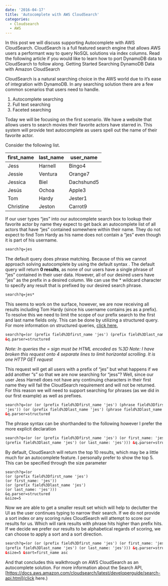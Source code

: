 ```yaml
---
date: '2016-04-17'
title: 'Autocomplete with AWS CloudSearch'
categories:
  - Cloudsearch
  - AWS
---
```


In this post we will discuss supporting Autocomplete with AWS CloudSearch. CloudSearch
is a full featured search engine that allows AWS users a performant way to query NoSQL
solutions via index columns. Read the following article if you would like to learn how to
port DynamoDB data to CloudSearch to follow along. Getting Started Searching DynamoDB Data
with Amazon CloudSearch

CloudSearch is a natural searching choice in the AWS world due to it’s ease of integration
with DynamoDB. In any searching solution there are a few common scenarios that users need to handle.

1. Autocomplete searching
2. Full text searching
3. Faceted searching

Today we will be focusing on the first scenario. We have a website that allows users to search
movies their favorite actors have starred in. This system will provide text autocomplete as users
spell out the name of their favorite actor.

Consider the following list.

| first_name | last_name | user_name  |
| ---------- | --------- | ---------- |
| Jess       | Harnell   | Bingo4     |
| Jessie     | Ventura   | Orange7    |
| Jessica    | Biel      | Dachshund5 |
| Jesús      | Ochoa     | Apple3     |
| Tom        | Hardy     | Jester1    |
| Christine  | Jeston    | Carrot9    |

If our user types “jes” into our autocomplete search box to lookup their favorite actor by name they
expect to get back an autocomplete list of all actors that have “jes” contained somewhere within their
name. They do not expect to find Tom Hardy as his name does not contain a “jes” even though it is
part of his username.

```html
search?q=jes
```

The default query does phrase matching. Because of this we cannot approach solving autocomplete by using
the default syntax . The default query will return **0 results**, as none of our users have a single phrase
of “jes” contained in their user data. However, all of our desired users have “jes” as the prefix in a
desired column. We can use the \* wildcard character to specify any result that is prefixed by our desired search phrase.

```html
search?q=jes*
```

This seems to work on the surface, however, we are now receiving all results including Tom Hardy
(since his username contains jes as a prefix). To resolve this we need to limit the scope of our
prefix search to the first and last name fields only. This can be done by utilizing a structured query. For more information
on structured queries, [click here.](https://docs.aws.amazon.com/cloudsearch/latest/developerguide/searching-compound-queries.html)

```html
search?q=(or (prefix field%3Dfirst_name 'jes') (prefix field%3Dlast_name 'jes'))
&q.parser=structured
```

_Note: In queries the = sign must be HTML encoded as %3D_
_Note: I have broken this request onto 4 separate lines to limit horizontal scrolling. It is one HTTP GET request_

This request will get all users with a prefix of “jes” but what happens if we add another “s” so that we are now searching for
“jess”? Well, since our user Jess Harnell does not have any continuing characters in their first name they will fail the
CloudSearch requirement and will not be returned. For this reason we will need to support searching for phrases
(as we did in our first example) as well as prefixes.

```html
search?q=(or (or (prefix field%3Dfirst_name 'jes') (phrase field%3Dfirst_name
'jes')) (or (prefix field%3Dlast_name 'jes') (phrase field%3Dlast_name 'jes')))
&q.parser=structured
```

The phrase syntax can be shorthanded to the following however I prefer the more explicit declaration

```html
search?q=(or (or (prefix field%3Dfirst_name 'jes') (or first_name: 'jes')) (or
(prefix field%3Dlast_name 'jes') (or last_name: 'jes'))) &q.parser=structured
```

By default, CloudSearch will return the top 10 results, which may be a little much for an autocomplete feature.
I personally prefer to show the top 5. This can be specified through the size parameter

```
search?q=(or
(or (prefix field%3Dfirst_name 'jes')
(or first_name: 'jes'))
(or (prefix field%3Dlast_name 'jes')
(or last_name: 'jes')))
&q.parser=structured
&size=5
```

Now we are able to get a smaller result set which will help to declutter the UI as the user continues typing to
narrow their search. If we do not provide a sort index or any scoring rules CloudSearch will attempt to score our
results for us. Which will rank results with phrase hits higher than prefix hits. If we decide we prefer our results
to be alphabetical regards of scoring, we can choose to apply a sort and a sort direction.

```html
search?q=(or (or (prefix field%3Dfirst_name 'jes') (or first_name: 'jes')) (or
(prefix field%3Dlast_name 'jes') (or last_name: 'jes'))) &q.parser=structured
&size=5 &sort=first_name asc
```

And that concludes this walkthrough on AWS CloudSearch as an autocomplete solution. For more information about the Search API,
[https://docs.aws.amazon.com/cloudsearch/latest/developerguide/search-api.html](click here.)
